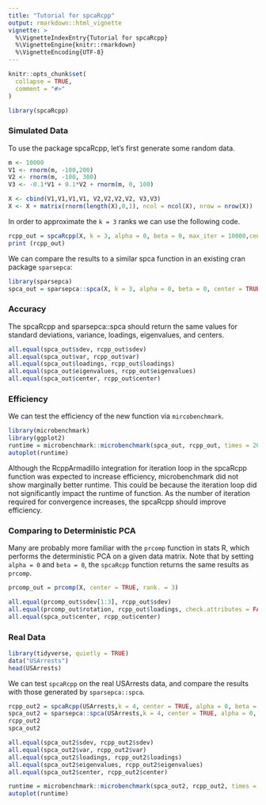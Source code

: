 ```yaml
---
title: "Tutorial for spcaRcpp"
output: rmarkdown::html_vignette
vignette: >
  %\VignetteIndexEntry{Tutorial for spcaRcpp}
  %\VignetteEngine{knitr::rmarkdown}
  %\VignetteEncoding{UTF-8}
---
```


```r
knitr::opts_chunk$set(
  collapse = TRUE,
  comment = "#>"
)
```

```r
library(spcaRcpp)
```

### Simulated Data  
To use the package spcaRcpp, let's first generate some random data.  

```r
m <- 10000
V1 <- rnorm(m, -100,200)
V2 <- rnorm(m, -100, 300)
V3 <- -0.1*V1 + 0.1*V2 + rnorm(m, 0, 100)

X <- cbind(V1,V1,V1,V1, V2,V2,V2,V2, V3,V3)
X <- X + matrix(rnorm(length(X),0,1), ncol = ncol(X), nrow = nrow(X))
```

In order to approximate the ``k = 3`` ranks we can use the following code.  
```r
rcpp_out = spcaRcpp(X, k = 3, alpha = 0, beta = 0, max_iter = 10000,center = TRUE)
print (rcpp_out)
```

We can compare the results to a similar spca function in an existing
cran package ``sparsepca``:  
```r
library(sparsepca)
spca_out = sparsepca::spca(X, k = 3, alpha = 0, beta = 0, center = TRUE, scale = FALSE, verbose = FALSE)
```

### Accuracy
The spcaRcpp and sparsepca::spca should return the same values for
standard deviations, variance, loadings, eigenvalues, and centers.  
```r
all.equal(spca_out$sdev, rcpp_out$sdev)
all.equal(spca_out$var, rcpp_out$var)
all.equal(spca_out$loadings, rcpp_out$loadings)
all.equal(spca_out$eigenvalues, rcpp_out$eigenvalues)
all.equal(spca_out$center, rcpp_out$center)
```

### Efficiency
We can test the efficiency of the new function via ``mircobenchmark``.  
```r
library(microbenchmark)
library(ggplot2)
runtime = microbenchmark::microbenchmark(spca_out, rcpp_out, times = 200)
autoplot(runtime)
```

Although the RcppArmadillo integration for iteration loop in the spcaRcpp function was 
expected to increase efficiency, microbenchmark did not show marginally better runtime. 
This could be because the iteration loop did not significantly impact the runtime of
function. As the number of iteration required for convergence increases, the spcaRcpp should
improve efficiency.  

### Comparing to Deterministic PCA
Many are probably more familiar with the ``prcomp`` function in stats R, which performs the 
deterministic PCA on a given data matrix. Note that by setting ``alpha = 0`` and ``beta = 0``, the ``spcaRcpp`` function returns the same results as ``prcomp``.

```r
prcomp_out = prcomp(X, center = TRUE, rank. = 3)

all.equal(prcomp_out$sdev[1:3], rcpp_out$sdev)
all.equal(prcomp_out$rotation, rcpp_out$loadings, check.attributes = FALSE)
all.equal(spca_out$center, rcpp_out$center)
```

### Real Data
```r
library(tidyverse, quietly = TRUE)
data("USArrests")
head(USArrests)
```
We can test ``spcaRcpp`` on the real USArrests data, and compare the results 
with those generated by ``sparsepca::spca``.  
```r
rcpp_out2 = spcaRcpp(USArrests,k = 4, center = TRUE, alpha = 0, beta = 0)
spca_out2 = sparsepca::spca(USArrests,k = 4, center = TRUE, alpha = 0, beta = 0)
rcpp_out2
spca_out2
```

```r
all.equal(spca_out2$sdev, rcpp_out2$sdev)
all.equal(spca_out2$var, rcpp_out2$var)
all.equal(spca_out2$loadings, rcpp_out2$loadings)
all.equal(spca_out2$eigenvalues, rcpp_out2$eigenvalues)
all.equal(spca_out2$center, rcpp_out2$center)
```
```r
runtime = microbenchmark::microbenchmark(spca_out2, rcpp_out2, times = 200)
autoplot(runtime)
```

